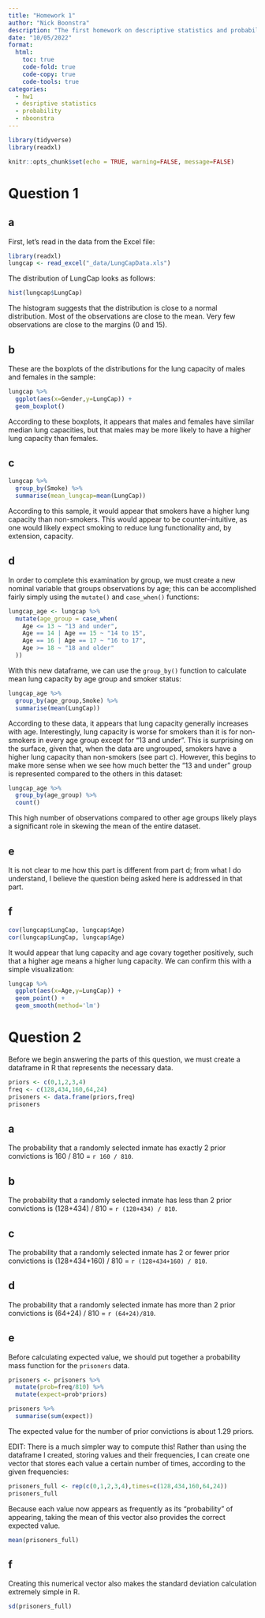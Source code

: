 ```yaml
---
title: "Homework 1"
author: "Nick Boonstra"
description: "The first homework on descriptive statistics and probability"
date: "10/05/2022"
format:
  html:
    toc: true
    code-fold: true
    code-copy: true
    code-tools: true
categories:
  - hw1
  - desriptive statistics 
  - probability
  - nboonstra
---
```


```r

library(tidyverse)
library(readxl)

knitr::opts_chunk$set(echo = TRUE, warning=FALSE, message=FALSE)
```

# Question 1

## a

First, let's read in the data from the Excel file:

```r
library(readxl)
lungcap <- read_excel("_data/LungCapData.xls")
```

The distribution of LungCap looks as follows:

```r
hist(lungcap$LungCap)
```

The histogram suggests that the distribution is close to a normal distribution. Most of the observations are close to the mean. Very few observations are close to the margins (0 and 15).

## b

These are the boxplots of the distributions for the lung capacity of males and females in the sample:

```r

lungcap %>% 
  ggplot(aes(x=Gender,y=LungCap)) +
  geom_boxplot()


```

According to these boxplots, it appears that males and females have similar median lung capacities, but that males may be more likely to have a higher lung capacity than females.

## c

```r

lungcap %>% 
  group_by(Smoke) %>% 
  summarise(mean_lungcap=mean(LungCap))


```

According to this sample, it would appear that smokers have a higher lung capacity than non-smokers. This would appear to be counter-intuitive, as one would likely expect smoking to reduce lung functionality and, by extension, capacity.

## d

In order to complete this examination by group, we must create a new nominal variable that groups observations by age; this can be accomplished fairly simply using the `mutate()` and `case_when()` functions:

```r

lungcap_age <- lungcap %>% 
  mutate(age_group = case_when(
    Age <= 13 ~ "13 and under",
    Age == 14 | Age == 15 ~ "14 to 15",
    Age == 16 | Age == 17 ~ "16 to 17",
    Age >= 18 ~ "18 and older"
  ))

```

With this new dataframe, we can use the `group_by()` function to calculate mean lung capacity by age group and smoker status:

```r

lungcap_age %>% 
  group_by(age_group,Smoke) %>% 
  summarise(mean(LungCap))

```

According to these data, it appears that lung capacity generally increases with age. Interestingly, lung capacity is worse for smokers than it is for non-smokers in every age group except for "13 and under". This is surprising on the surface, given that, when the data are ungrouped, smokers have a higher lung capacity than non-smokers (see part c). However, this begins to make more sense when we see how much better the "13 and under" group is represented compared to the others in this dataset:

```r

lungcap_age %>% 
  group_by(age_group) %>% 
  count()


```

This high number of observations compared to other age groups likely plays a significant role in skewing the mean of the entire dataset.

## e

It is not clear to me how this part is different from part d; from what I do understand, I believe the question being asked here is addressed in that part.

## f

```r

cov(lungcap$LungCap, lungcap$Age)
cor(lungcap$LungCap, lungcap$Age)


```

It would appear that lung capacity and age covary together positively, such that a higher age means a higher lung capacity. We can confirm this with a simple visualization:

```r

lungcap %>% 
  ggplot(aes(x=Age,y=LungCap)) +
  geom_point() +
  geom_smooth(method='lm')

```

# Question 2

Before we begin answering the parts of this question, we must create a dataframe in R that represents the necessary data.

```r

priors <- c(0,1,2,3,4)
freq <- c(128,434,160,64,24)
prisoners <- data.frame(priors,freq)
prisoners

```

## a

The probability that a randomly selected inmate has exactly 2 prior convictions is 160 / 810 = `r 160 / 810`.

## b

The probability that a randomly selected inmate has less than 2 prior convictions is (128+434) / 810 = `r (128+434) / 810`.

## c

The probability that a randomly selected inmate has 2 or fewer prior convictions is (128+434+160) / 810 = `r (128+434+160) / 810`.

## d

The probability that a randomly selected inmate has more than 2 prior convictions is (64+24) / 810 = `r (64+24)/810`.

## e

Before calculating expected value, we should put together a probability mass function for the `prisoners` data.

```r

prisoners <- prisoners %>% 
  mutate(prob=freq/810) %>% 
  mutate(expect=prob*priors)

prisoners %>% 
  summarise(sum(expect))


```

The expected value for the number of prior convictions is about 1.29 priors.

EDIT: There is a much simpler way to compute this! Rather than using the dataframe I created, storing values and their frequencies, I can create one vector that stores each value a certain number of times, according to the given frequencies:

```r

prisoners_full <- rep(c(0,1,2,3,4),times=c(128,434,160,64,24))
prisoners_full

```

Because each value now appears as frequently as its "probability" of appearing, taking the mean of this vector also provides the correct expected value.

```r

mean(prisoners_full)

```


## f

Creating this numerical vector also makes the standard deviation calculation extremely simple in R.

```r

sd(prisoners_full)

```

